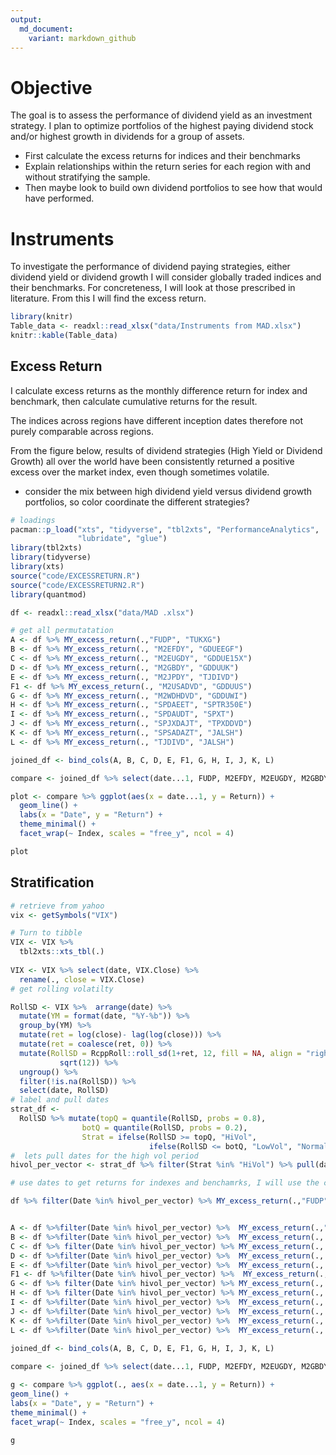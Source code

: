 ```yaml
---
output:
  md_document:
    variant: markdown_github
---
```


# Objective

The goal is to assess the performance of dividend yield as an investment strategy. I plan to optimize portfolios of the highest paying dividend stock and/or highest growth in dividends for a group of assets.

- First calculate the excess returns for indices and their benchmarks
- Explain relationships within the return series for each region with and without stratifying the sample. 
- Then maybe look to build own dividend portfolios to see how that would have performed.

# Instruments 

To investigate the performance of dividend paying strategies, either dividend yield or dividend growth I will consider globally traded indices and their benchmarks. For concreteness, I will look at those prescribed in literature. From this I will find the excess return. 

```r
library(knitr)
Table_data <- readxl::read_xlsx("data/Instruments from MAD.xlsx")
knitr::kable(Table_data) 
```

##  Excess Return

I calculate excess returns as the monthly difference return for index and benchmark, then calculate cumulative returns for the result. 

The indices across regions have different inception dates therefore not purely comparable across regions. 

From the figure below, results of dividend strategies (High Yield or Dividend Growth) all over the world have been consistently returned  a positive excess over the market index, even though sometimes volatile.  

- consider the mix between high dividend yield versus dividend growth portfolios, so color coordinate the different strategies?

```r
# loadings 
pacman::p_load("xts", "tidyverse", "tbl2xts", "PerformanceAnalytics", 
               "lubridate", "glue")
library(tbl2xts)
library(tidyverse)
library(xts)
source("code/EXCESSRETURN.R")
source("code/EXCESSRETURN2.R")
library(quantmod)

df <- readxl::read_xlsx("data/MAD .xlsx") 

# get all permutatation 
A <- df %>% MY_excess_return(.,"FUDP", "TUKXG") 
B <- df %>% MY_excess_return(., "M2EFDY", "GDUEEGF") 
C <- df %>% MY_excess_return(., "M2EUGDY", "GDDUE15X") 
D <- df %>% MY_excess_return(., "M2GBDY", "GDDUUK") 
E <- df %>% MY_excess_return(., "M2JPDY", "TJDIVD") 
F1 <- df %>% MY_excess_return(., "M2USADVD", "GDDUUS") 
G <- df %>% MY_excess_return(., "M2WDHDVD", "GDDUWI") 
H <- df %>% MY_excess_return(., "SPDAEET", "SPTR350E") 
I <- df %>% MY_excess_return(., "SPDAUDT", "SPXT") 
J <- df %>% MY_excess_return(., "SPJXDAJT", "TPXDDVD") 
K <- df %>% MY_excess_return(., "SPSADAZT", "JALSH") 
L <- df %>% MY_excess_return(., "TJDIVD", "JALSH")

joined_df <- bind_cols(A, B, C, D, E, F1, G, H, I, J, K, L) 

compare <- joined_df %>% select(date...1, FUDP, M2EFDY, M2EUGDY, M2GBDY, M2JPDY, M2USADVD, M2WDHDVD, SPDAEET, SPDAUDT, SPJXDAJT, SPSADAZT, TJDIVD) %>% gather(Index , Return , -date...1)

plot <- compare %>% ggplot(aes(x = date...1, y = Return)) +
  geom_line() +
  labs(x = "Date", y = "Return") +
  theme_minimal() +
  facet_wrap(~ Index, scales = "free_y", ncol = 4)

plot
```
## Stratification 


```r
# retrieve from yahoo
vix <- getSymbols("VIX")

# Turn to tibble 
VIX <- VIX %>%
  tbl2xts::xts_tbl(.)
  
VIX <- VIX %>% select(date, VIX.Close) %>% 
  rename(., close = VIX.Close)
# get rolling volatilty 

RollSD <- VIX %>%  arrange(date) %>%
  mutate(YM = format(date, "%Y-%b")) %>% 
  group_by(YM) %>% 
  mutate(ret = log(close)- lag(log(close))) %>% 
  mutate(ret = coalesce(ret, 0)) %>% 
  mutate(RollSD = RcppRoll::roll_sd(1+ret, 12, fill = NA, align = "right") * 
           sqrt(12)) %>% 
  ungroup() %>% 
  filter(!is.na(RollSD)) %>% 
  select(date, RollSD)
# label and pull dates 
strat_df <- 
  RollSD %>% mutate(topQ = quantile(RollSD, probs = 0.8), 
                botQ = quantile(RollSD, probs = 0.2),
                Strat = ifelse(RollSD >= topQ, "HiVol", 
                               ifelse(RollSD <= botQ, "LowVol", "Normal_Vol")))
#  lets pull dates for the high vol period
hivol_per_vector <- strat_df %>% filter(Strat %in% "HiVol") %>% pull(date)

# use dates to get returns for indexes and benchamrks, I will use the comparison dataframe, that has excess returns to do a crude analysis on excess returns during these periods 

df %>% filter(Date %in% hivol_per_vector) %>% MY_excess_return(.,"FUDP", "TUKXG") 


A <- df %>%filter(Date %in% hivol_per_vector) %>%  MY_excess_return(.,"FUDP", "TUKXG") 
B <- df %>%filter(Date %in% hivol_per_vector) %>%  MY_excess_return(., "M2EFDY", "GDUEEGF") 
C <- df %>% filter(Date %in% hivol_per_vector) %>% MY_excess_return(., "M2EUGDY", "GDDUE15X") 
D <- df %>%filter(Date %in% hivol_per_vector) %>%  MY_excess_return(., "M2GBDY", "GDDUUK") 
E <- df %>%filter(Date %in% hivol_per_vector) %>%  MY_excess_return(., "M2JPDY", "TJDIVD") 
F1 <- df %>%filter(Date %in% hivol_per_vector) %>%  MY_excess_return(., "M2USADVD", "GDDUUS") 
G <- df %>% filter(Date %in% hivol_per_vector) %>% MY_excess_return(., "M2WDHDVD", "GDDUWI") 
H <- df %>% filter(Date %in% hivol_per_vector) %>% MY_excess_return(., "SPDAEET", "SPTR350E") 
I <- df %>%filter(Date %in% hivol_per_vector) %>%  MY_excess_return(., "SPDAUDT", "SPXT") 
J <- df %>%filter(Date %in% hivol_per_vector) %>%  MY_excess_return(., "SPJXDAJT", "TPXDDVD") 
K <- df %>%filter(Date %in% hivol_per_vector) %>%  MY_excess_return(., "SPSADAZT", "JALSH") 
L <- df %>%filter(Date %in% hivol_per_vector) %>%  MY_excess_return(., "TJDIVD", "JALSH")
  
joined_df <- bind_cols(A, B, C, D, E, F1, G, H, I, J, K, L) 

compare <- joined_df %>% select(date...1, FUDP, M2EFDY, M2EUGDY, M2GBDY, M2JPDY, M2USADVD, M2WDHDVD, SPDAEET, SPDAUDT, SPJXDAJT, SPSADAZT, TJDIVD) %>% gather(Index , Return , -date...1)

g <- compare %>% ggplot(., aes(x = date...1, y = Return)) +
geom_line() +
labs(x = "Date", y = "Return") +
theme_minimal() +
facet_wrap(~ Index, scales = "free_y", ncol = 4)

g
```


